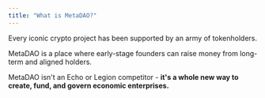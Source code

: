 ```yaml
---
title: "What is MetaDAO?"
---
```


Every iconic crypto project has been supported by an army of tokenholders.

MetaDAO is a place where early-stage founders can raise money from long-term
and aligned holders.

MetaDAO isn't an Echo or Legion competitor - **it's a whole new way to create,
fund, and govern economic enterprises.**
